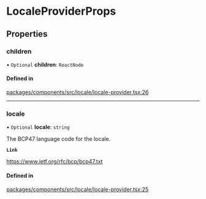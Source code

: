 # LocaleProviderProps

## Properties

### children

• `Optional` **children**: `ReactNode`

#### Defined in

[packages/components/src/locale/locale-provider.tsx:26](https://github.com/vtex/shoreline/blob/7e966c5a4/packages/components/src/locale/locale-provider.tsx#L26)

---

### locale

• `Optional` **locale**: `string`

The BCP47 language code for the locale.

**`Link`**

https://www.ietf.org/rfc/bcp/bcp47.txt

#### Defined in

[packages/components/src/locale/locale-provider.tsx:25](https://github.com/vtex/shoreline/blob/7e966c5a4/packages/components/src/locale/locale-provider.tsx#L25)
